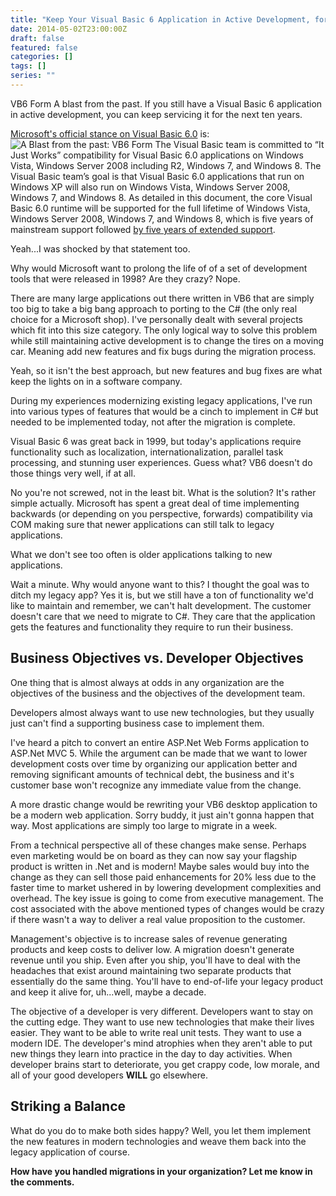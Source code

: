 ```yaml
---
title: "Keep Your Visual Basic 6 Application in Active Development, for the Next 10 Years"
date: 2014-05-02T23:00:00Z
draft: false
featured: false
categories: []
tags: []
series: ""
---
```

VB6 Form
A blast from the past.
If you still have a Visual Basic 6 application in active development, you can keep servicing it for the next ten years.

[Microsoft's official stance on Visual Basic 6.0](http://msdn.microsoft.com/en-us/vstudio/ms788708) is:![A Blast from the past: VB6 Form](thumbnail-./Form_vide_VB.JPG#floatright)
The Visual Basic team is committed to “It Just Works” compatibility for Visual Basic 6.0 applications on Windows Vista, Windows Server 2008 including R2, Windows 7, and Windows 8.
The Visual Basic team’s goal is that Visual Basic 6.0 applications that run on Windows XP will also run on Windows Vista, Windows Server 2008, Windows 7, and Windows 8. As detailed in this document, the core Visual Basic 6.0 runtime will be supported for the full lifetime of Windows Vista, Windows Server 2008, Windows 7, and Windows 8, which is five years of mainstream support followed [by five years of extended support](http://support.microsoft.com/gp/lifepolicy).

Yeah...I was shocked by that statement too.

Why would Microsoft want to prolong the life of of a set of development tools that were released in 1998? Are they crazy? Nope.

There are many large applications out there written in VB6 that are simply too big to take a big bang approach to porting to the C# (the only real choice for a Microsoft shop). I've personally dealt with several projects which fit into this size category. The only logical way to solve this problem while still maintaining active development is to change the tires on a moving car. Meaning add new features and fix bugs during the migration process.

Yeah, so it isn't the best approach, but new features and bug fixes are what keep the lights on in a software company.

During my experiences modernizing existing legacy applications, I've run into various types of features that would be a cinch to implement in C# but needed to be implemented today, not after the migration is complete.

Visual Basic 6 was great back in 1999, but today's applications require functionality such as localization, internationalization, parallel task processing, and stunning user experiences. Guess what? VB6 doesn't do those things very well, if at all.

No you're not screwed, not in the least bit. What is the solution? It's rather simple actually. Microsoft has spent a great deal of time implementing backwards (or depending on you perspective, forwards) compatibility via COM making sure that newer applications can still talk to legacy applications.

What we don't see too often is older applications talking to new applications.

Wait a minute. Why would anyone want to this? I thought the goal was to ditch my legacy app? Yes it is, but we still have a ton of functionality we'd like to maintain and remember, we can't halt development. The customer doesn't care that we need to migrate to C#. They care that the application gets the features and functionality they require to run their business.

## Business Objectives vs. Developer Objectives

One thing that is almost always at odds in any organization are the objectives of the business and the objectives of the development team.

Developers almost always want to use new technologies, but they usually just can't find a supporting business case to implement them.

I've heard a pitch to convert an entire ASP.Net Web Forms application to ASP.Net MVC 5.  While the argument can be made that we want to lower development costs over time by organizing our application better and removing significant amounts of technical debt, the business and it's customer base won't recognize any immediate value from the change.

A more drastic change would be rewriting your VB6 desktop application to be a modern web application. Sorry buddy, it just ain't gonna happen that way. Most applications are simply too large to migrate in a week.

From a technical perspective all of these changes make sense. Perhaps even marketing would be on board as they can now say your flagship product is written in .Net and is modern! Maybe sales would buy into the change as they can sell those paid enhancements for 20% less due to the faster time to market ushered in by lowering development complexities and overhead. The key issue is going to come from executive management. The cost associated with the above mentioned types of changes would be crazy if there wasn't a way to deliver a real value proposition to the customer.

Management's objective is to increase sales of revenue generating products and keep costs to deliver low. A migration doesn't generate revenue until you ship. Even after you ship, you'll have to deal with the headaches that exist around maintaining two separate products that essentially do the same thing. You'll have to end-of-life your legacy product and keep it alive for, uh...well, maybe a decade.

The objective of a developer is very different. Developers want to stay on the cutting edge. They want to use new technologies that make their lives easier. They want to be able to write real unit tests. They want to use a modern IDE. The developer's mind atrophies when they aren't able to put new things they learn into practice in the day to day activities. When developer brains start to deteriorate, you get crappy code, low morale, and all of your good developers **WILL** go elsewhere.

## Striking a Balance
What do you do to make both sides happy? Well, you let them implement the new features in modern technologies and weave them back into the legacy application of course.

**How have you handled migrations in your organization? Let me know in the comments.**
